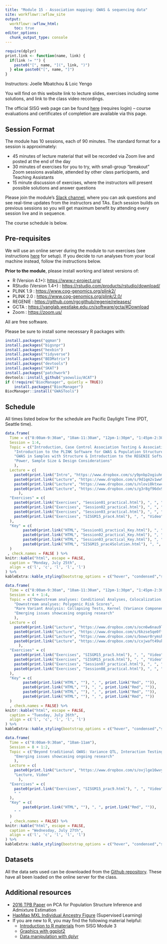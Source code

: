 ```yaml
---
title: "Module 15 - Association mapping: GWAS & sequencing data"
site: workflowr::wflow_site
output:
  workflowr::wflow_html:
    toc: true
editor_options:
  chunk_output_type: console
---
```


```r
require(dplyr)
print.link <- function(name, link) {
  if(link != "") { 
    paste0("[", name, "](", link, ")")
  } else paste0("[", name, "]")
}
```

Instructors: Joelle Mbatchou & Loic Yengo

You will find on this website link to lecture slides, exercises including some solutions, and link to the class video recordings.

The official SISG web page can be found [here](https://si.biostat.washington.edu/courses/SM2215) (requires login) – course evaluations and certificates of completion are available via this page.


## Session Format
The module has 10 sessions, each of 90 minutes. The standard format for a session is approximately:

* 45 minutes of lecture material that will be recorded via Zoom live and posted at the end of the day
* 30 minutes of exercises for you to try, with small-group "breakout" Zoom sessions available, attended by other class participants, and Teaching Assistants
* 15 minute discussion of exercises, where the instructors will present possible solutions and answer questions

Please join the module's [Slack channel](https://uwbiostatisticssisg.slack.com), where you can ask questions and see real-time updates from the instructors and TAs.
Each session builds on previous sessions so you will get maximum benefit by attending every session live and in sequence.

The course schedule is below.


## Pre-requisites

We will use an online server during the module to run exercises (see instructions [here](using_server.html) for setup). 
If you decide to run analyses from your local machine instead, follow the instructions below.

**Prior to the module**, please install working and latest versions of:

* R (Version 4.1+): 
  <a href="https://www.r-project.org/" target="_blank">https://www.r-project.org/</a>
* RStudio (Version 1.4+) : 
  <a href="https://rstudio.com/products/rstudio/download/" target="_blank">https://rstudio.com/products/rstudio/download/</a>
* PLINK 1.9 : 
  <a href="https://www.cog-genomics.org/plink2/" target="_blank">https://www.cog-genomics.org/plink2/</a>
* PLINK 2.0 : 
  <a href="https://www.cog-genomics.org/plink/2.0/" target="_blank">https://www.cog-genomics.org/plink/2.0/</a>
* REGENIE : 
  <a href="https://github.com/rgcgithub/regenie/releases/" target="_blank">https://github.com/rgcgithub/regenie/releases/</a>
* GCTA : 
  <a href="https://yanglab.westlake.edu.cn/software/gcta/#Download" target="_blank">https://yanglab.westlake.edu.cn/software/gcta/#Download</a>
* Zoom : 
  <a href="https://zoom.us/" target="_blank">https://zoom.us/</a>

All are free software. 

Please be sure to install some necessary R packages with:
```r
install.packages("qqman")
install.packages("bigsnpr")
install.packages("hexbin")
install.packages("tidyverse")
install.packages("BEDMatrix")
install.packages("devtools")
install.packages("SKAT")
install.packages("patchwork")
devtools::install_github("yaowuliu/ACAT")
if (!require("BiocManager", quietly = TRUE))
    install.packages("BiocManager")
BiocManager::install("GWASTools")
```

## Schedule

All times listed below for the schedule are Pacific Daylight Time (PDT, Seattle time).

```r
data.frame(
  Time = c("8:00am-9:30am", "10am-11:30am", "12pm-1:30pm", "1:45pm-2:30pm"),
  Session = 1:4,
  Topic = c("Introduction, Case Control Association Testing & Association Testing with Quantitative Traits",
    "Introduction to the PLINK Software for GWAS & Population Structure Inference",
    "GWAS in Samples with Structure & Introduction to the REGENIE Software",
    "Power, Sample Size & Design Considerations"
    ),
  Lecture = c(
    paste0(print.link("Intro", "https://www.dropbox.com/s/y9pnbp2ogiuhmn1/SISG2022session00.pdf?dl=0"), ", ", print.link("Lecture", "https://www.dropbox.com/s/mewb9fc40o539a2/SISG2022session01.pdf?dl=0"), ", ", "Video"),
    paste0(print.link("Lecture", "https://www.dropbox.com/s/9d1qm2v1ww9umy6/SISG2022session02.pdf?dl=0"), ", ", "Video"),
    paste0(print.link("Lecture", "https://www.dropbox.com/s/nlovi0ktxwcldtp/SISG2022session03.pdf?dl=0"), ", ", "Video"),
    paste0(print.link("Lecture", "https://www.dropbox.com/s/g3r8gf96dx9o7o1/L4_Power-Design_M15.pdf?dl=0"), ", ", "Video")
      ),
  "Exercises" = c(
    paste0(print.link("Exercises", "Session01_practical.html"), ", ", "Video"),
    paste0(print.link("Exercises", "Session02_practical.html"), ", ", "Video"),
    paste0(print.link("Exercises", "Session03_practical.html"), ", ", "Video"),
    paste0(print.link("Exercises", "SISGM15_prac4.html"), ", ", "Video")
  ),
  "Key" = c(
		paste0(print.link("HTML", "Session01_practical_Key.html"), ", ", print.link("Rmd", "https://www.dropbox.com/s/u4bjv1no3040wki/Session01_practical_Key.Rmd?dl=0")),
		paste0(print.link("HTML", "Session02_practical_Key.html"), ", ", print.link("Rmd", "https://www.dropbox.com/s/shpwkzfzt5bm08f/Session02_practical_Key.Rmd?dl=0")),
		paste0(print.link("HTML", "Session03_practical_Key.html"), ", ", print.link("Rmd", "https://www.dropbox.com/s/pw835vvm4jalg3v/Session03_practical_Key.Rmd?dl=0")),
		paste0(print.link("HTML", "SISGM15_prac4Solution.html"), ", ", print.link("Rmd", "https://www.dropbox.com/s/19rvrix2mqs9shl/SISGM15_prac4Solution.Rmd?dl=0"))
  )
 , check.names = FALSE ) %>%
knitr::kable("html", escape = FALSE, 
  caption = "Monday, July 25th", 
  align = c('l', 'c', 'l', 'l', 'l')
) %>%
kableExtra::kable_styling(bootstrap_options = c("hover", "condensed","striped"))
```

```r
data.frame(
  Time = c("8:00am-9:30am", "10am-11:30am", "12pm-1:30pm", "1:45pm-2:30pm"),
  Session = 4 + 1:4,
  Topic = c("Downstream analyses: Conditional Analyses, Colocalization, Fine-mapping, Gene-based & Pathways Analysis",
    "Downstream analyses: Polygenic Risk Scores",
    "Rare Variant Analysis: Collapsing Tests, Kernel (Variance Component) Tests and Omnibus Tests",
    "Emerging issues showcasing ongoing research"
    ),
  Lecture = c(
    paste0(print.link("Lecture", "https://www.dropbox.com/s/ocn6w6nau9lhuu6/L5_Downstream-Analyses_M15.pdf?dl=0"), ", ", "Video"),
    paste0(print.link("Lecture", "https://www.dropbox.com/s/6kzse5qe0ffokjm/L6_Polygenic_Scores_Lectures_M15.pdf?dl=0"), ", ", "Video"),
    paste0(print.link("Lecture", "https://www.dropbox.com/s/bowur0rymsha5tq/SISG2022session07.pdf?dl=0"), ", ", "Video"),
    paste0(print.link("Lecture", "https://www.dropbox.com/s/cxjwaft49uk2jv0/SISG2022session08.pdf?dl=0"), ", ", "Video")
      ),
  "Exercises" = c(
    paste0(print.link("Exercises", "SISGM15_prac5.html"), ", ", "Video"),
    paste0(print.link("Exercises", "SISGM15_prac6.html"), ", ", "Video"),
    paste0(print.link("Exercises", "Session07_practical.html"), ", ", "Video"),
    paste0(print.link("Exercises", "Session08_practical.html"), ", ", "Video")
  ),
  "Key" = c(
		paste0(print.link("HTML", ""), ", ", print.link("Rmd", "")),
		paste0(print.link("HTML", ""), ", ", print.link("Rmd", "")),
		paste0(print.link("HTML", ""), ", ", print.link("Rmd", "")),
		paste0(print.link("HTML", ""), ", ", print.link("Rmd", ""))
  )
  , check.names = FALSE) %>%
knitr::kable("html", escape = FALSE, 
  caption = "Tuesday, July 26th", 
  align = c('l', 'c', 'l', 'l', 'l')
) %>%
kableExtra::kable_styling(bootstrap_options = c("hover", "condensed","striped"))
```

```r
data.frame(
  Time = c("8:00am-9:30am", "10am-11am"),
  Session = 8 + 1:2,
  Topic = c("Beyond traditional GWAS: Variance QTL, Interaction Testing, GWAX, Time-to-event, Multi-trait analysis",
    "Emerging issues showcasing ongoing research"
    ),
  Lecture = c(
    paste0(print.link("Lecture", "https://www.dropbox.com/s/ovjlge16wvyqyet/L9_Beyond_Standard_GWAS_M15.pdf?dl=0"), ", ", "Video"),
    "Lecture, Video" 
      ),
  "Exercises" = c(
    paste0(print.link("Exercises", "SISGM15_prac9.html"), ", ", "Video"),
    " "
  ),
  "Key" = c(
		paste0(print.link("HTML", ""), ", ", print.link("Rmd", "")),
    " "
  )
  , check.names = FALSE) %>%
knitr::kable("html", escape = FALSE, 
  caption = "Wednesday, July 27th", 
  align = c('l', 'c', 'l', 'l', 'l')
) %>%
kableExtra::kable_styling(bootstrap_options = c("hover", "condensed","striped"))
```

## Datasets

All the data sets used can be downloaded from the [Github repository](https://github.com/joellembatchou/SISG2022_Association_Mapping/tree/master/data).
These have all been loaded on the online server for the class.

## Additional resources

* [2016 TPB Paper](https://faculty.washington.edu/tathornt/sisg/Zheng_Weir_Eigenanalysis_TPB_2016.pdf) on PCA for Population Structure Inference and Admixture Estimation
* [HapMap MXL Individual Ancestry Figure](https://faculty.washington.edu/tathornt/sisg/HapMapMXL_Ancestry_Supervised.pdf) (Supervised Learning)
* If you are new to R, you may find the following material helpful:
  * [Introduction to R materials](https://faculty.washington.edu/kenrice/rintro/) from SISG Module 3
  * [Graphics with ggplot2](https://ggplot2.tidyverse.org/)
  * [Data manipulation with dplyr](http://dplyr.tidyverse.org/)
